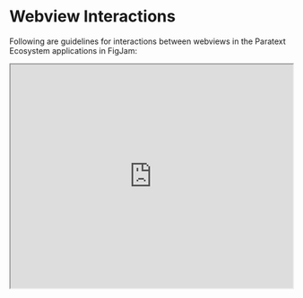 
<Meta title="Guidelines/Webview Interactions" />

# Webview Interactions

Following are guidelines for interactions between webviews in the Paratext Ecosystem applications in FigJam:

<iframe src="https://embed.figma.com/board/qAjw7U4EcXbi7UDpMwYGsD/Design-System-Content?node-id=1-2&t=QZDawBfx1n2dOTjC-4&embed-host=paratext-design-system" width="100%" height="400" style={{border: "none"}}>
  Your browser does not support iframes.
</iframe>
